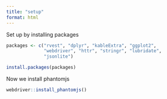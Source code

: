 ---
title: "setup"
format: html
---

Set up by installing packages

```{r}

packages <- c("rvest", "dplyr", "kableExtra", "ggplot2",
              "webdriver", "httr", "stringr", "lubridate",
              "jsonlite")

install.packages(packages)


```

Now we install phantomjs

```{r}

webdriver::install_phantomjs()

```

